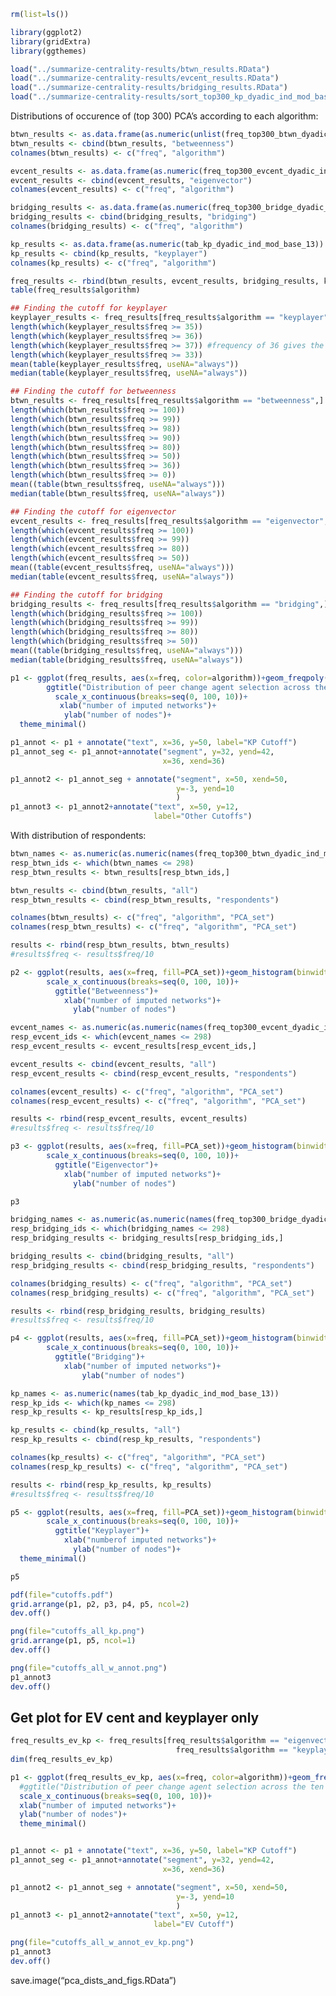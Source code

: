 

```r

rm(list=ls())

library(ggplot2)
library(gridExtra)
library(ggthemes)

load("../summarize-centrality-results/btwn_results.RData")
load("../summarize-centrality-results/evcent_results.RData")
load("../summarize-centrality-results/bridging_results.RData")
load("../summarize-centrality-results/sort_top300_kp_dyadic_ind_mod_base_13_try1.RData")
```

Distributions of occurence of (top 300) PCA's according to each algorithm:

```r
btwn_results <- as.data.frame(as.numeric(unlist(freq_top300_btwn_dyadic_ind_mod_base_13)))
btwn_results <- cbind(btwn_results, "betweenness")
colnames(btwn_results) <- c("freq", "algorithm")

evcent_results <- as.data.frame(as.numeric(freq_top300_evcent_dyadic_ind_mod_base_13))
evcent_results <- cbind(evcent_results, "eigenvector")
colnames(evcent_results) <- c("freq", "algorithm")

bridging_results <- as.data.frame(as.numeric(freq_top300_bridge_dyadic_ind_mod_base_13))
bridging_results <- cbind(bridging_results, "bridging")
colnames(bridging_results) <- c("freq", "algorithm")

kp_results <- as.data.frame(as.numeric(tab_kp_dyadic_ind_mod_base_13))
kp_results <- cbind(kp_results, "keyplayer")
colnames(kp_results) <- c("freq", "algorithm")

freq_results <- rbind(btwn_results, evcent_results, bridging_results, kp_results)
table(freq_results$algorithm)

## Finding the cutoff for keyplayer
keyplayer_results <- freq_results[freq_results$algorithm == "keyplayer",]
length(which(keyplayer_results$freq >= 35))
length(which(keyplayer_results$freq >= 36))
length(which(keyplayer_results$freq >= 37)) #frequency of 36 gives the number closest to 300 nodes selected
length(which(keyplayer_results$freq >= 33))
mean(table(keyplayer_results$freq, useNA="always"))
median(table(keyplayer_results$freq, useNA="always"))

## Finding the cutoff for betweenness
btwn_results <- freq_results[freq_results$algorithm == "betweenness",]
length(which(btwn_results$freq >= 100))
length(which(btwn_results$freq >= 99))
length(which(btwn_results$freq >= 98))
length(which(btwn_results$freq >= 90))
length(which(btwn_results$freq >= 80))
length(which(btwn_results$freq >= 50))
length(which(btwn_results$freq >= 36))
length(which(btwn_results$freq >= 0))
mean((table(btwn_results$freq, useNA="always")))
median(table(btwn_results$freq, useNA="always"))

## Finding the cutoff for eigenvector
evcent_results <- freq_results[freq_results$algorithm == "eigenvector",]
length(which(evcent_results$freq >= 100))
length(which(evcent_results$freq >= 99))
length(which(evcent_results$freq >= 80))
length(which(evcent_results$freq >= 50))
mean((table(evcent_results$freq, useNA="always")))
median(table(evcent_results$freq, useNA="always"))

## Finding the cutoff for bridging
bridging_results <- freq_results[freq_results$algorithm == "bridging",]
length(which(bridging_results$freq >= 100))
length(which(bridging_results$freq >= 99))
length(which(bridging_results$freq >= 80))
length(which(bridging_results$freq >= 50))
mean((table(bridging_results$freq, useNA="always")))
median(table(bridging_results$freq, useNA="always"))

p1 <- ggplot(freq_results, aes(x=freq, color=algorithm))+geom_freqpoly(binwidth=1)+
        ggtitle("Distribution of peer change agent selection across the ten imputations")+
          scale_x_continuous(breaks=seq(0, 100, 10))+
           xlab("number of imputed networks")+
            ylab("number of nodes")+
  theme_minimal()

p1_annot <- p1 + annotate("text", x=36, y=50, label="KP Cutoff")
p1_annot_seg <- p1_annot+annotate("segment", y=32, yend=42,
                                  x=36, xend=36)

p1_annot2 <- p1_annot_seg + annotate("segment", x=50, xend=50,
                                     y=-3, yend=10 
                                     )
p1_annot3 <- p1_annot2+annotate("text", x=50, y=12, 
                                label="Other Cutoffs")

```

With distribution of respondents:

```r

btwn_names <- as.numeric(as.numeric(names(freq_top300_btwn_dyadic_ind_mod_base_13)))
resp_btwn_ids <- which(btwn_names <= 298)
resp_btwn_results <- btwn_results[resp_btwn_ids,]

btwn_results <- cbind(btwn_results, "all")
resp_btwn_results <- cbind(resp_btwn_results, "respondents")

colnames(btwn_results) <- c("freq", "algorithm", "PCA_set")
colnames(resp_btwn_results) <- c("freq", "algorithm", "PCA_set")

results <- rbind(resp_btwn_results, btwn_results)
#results$freq <- results$freq/10

p2 <- ggplot(results, aes(x=freq, fill=PCA_set))+geom_histogram(binwidth=1)+
        scale_x_continuous(breaks=seq(0, 100, 10))+
          ggtitle("Betweenness")+
            xlab("number of imputed networks")+
              ylab("number of nodes")

```

```r

evcent_names <- as.numeric(as.numeric(names(freq_top300_evcent_dyadic_ind_mod_base_13)))
resp_evcent_ids <- which(evcent_names <= 298)
resp_evcent_results <- evcent_results[resp_evcent_ids,]

evcent_results <- cbind(evcent_results, "all")
resp_evcent_results <- cbind(resp_evcent_results, "respondents")

colnames(evcent_results) <- c("freq", "algorithm", "PCA_set")
colnames(resp_evcent_results) <- c("freq", "algorithm", "PCA_set")

results <- rbind(resp_evcent_results, evcent_results)
#results$freq <- results$freq/10

p3 <- ggplot(results, aes(x=freq, fill=PCA_set))+geom_histogram(binwidth=1)+
        scale_x_continuous(breaks=seq(0, 100, 10))+
          ggtitle("Eigenvector")+
            xlab("number of imputed networks")+
              ylab("number of nodes")

p3

```

```r

bridging_names <- as.numeric(as.numeric(names(freq_top300_bridge_dyadic_ind_mod_base_13)))
resp_bridging_ids <- which(bridging_names <= 298)
resp_bridging_results <- bridging_results[resp_bridging_ids,]

bridging_results <- cbind(bridging_results, "all")
resp_bridging_results <- cbind(resp_bridging_results, "respondents")

colnames(bridging_results) <- c("freq", "algorithm", "PCA_set")
colnames(resp_bridging_results) <- c("freq", "algorithm", "PCA_set")

results <- rbind(resp_bridging_results, bridging_results)
#results$freq <- results$freq/10

p4 <- ggplot(results, aes(x=freq, fill=PCA_set))+geom_histogram(binwidth=1)+
        scale_x_continuous(breaks=seq(0, 100, 10))+
          ggtitle("Bridging")+
            xlab("number of imputed networks")+
                ylab("number of nodes")

```

```r

kp_names <- as.numeric(names(tab_kp_dyadic_ind_mod_base_13))
resp_kp_ids <- which(kp_names <= 298)
resp_kp_results <- kp_results[resp_kp_ids,]

kp_results <- cbind(kp_results, "all")
resp_kp_results <- cbind(resp_kp_results, "respondents")

colnames(kp_results) <- c("freq", "algorithm", "PCA_set")
colnames(resp_kp_results) <- c("freq", "algorithm", "PCA_set")

results <- rbind(resp_kp_results, kp_results)
#results$freq <- results$freq/10

p5 <- ggplot(results, aes(x=freq, fill=PCA_set))+geom_histogram(binwidth=1)+
        scale_x_continuous(breaks=seq(0, 100, 10))+
          ggtitle("Keyplayer")+
            xlab("numberof imputed networks")+
              ylab("number of nodes")+
  theme_minimal()

p5

```

```r
pdf(file="cutoffs.pdf")
grid.arrange(p1, p2, p3, p4, p5, ncol=2)
dev.off()

png(file="cutoffs_all_kp.png")
grid.arrange(p1, p5, ncol=1)
dev.off()

png(file="cutoffs_all_w_annot.png")
p1_annot3
dev.off()
```

## Get plot for EV cent and keyplayer only

```r
freq_results_ev_kp <- freq_results[freq_results$algorithm == "eigenvector" | 
                                     freq_results$algorithm == "keyplayer",]
dim(freq_results_ev_kp)

p1 <- ggplot(freq_results_ev_kp, aes(x=freq, color=algorithm))+geom_freqpoly(binwidth=1)+
  #ggtitle("Distribution of peer change agent selection across the ten imputations")+
  scale_x_continuous(breaks=seq(0, 100, 10))+
  xlab("number of imputed networks")+
  ylab("number of nodes")+
  theme_minimal()


p1_annot <- p1 + annotate("text", x=36, y=50, label="KP Cutoff")
p1_annot_seg <- p1_annot+annotate("segment", y=32, yend=42,
                                  x=36, xend=36)

p1_annot2 <- p1_annot_seg + annotate("segment", x=50, xend=50,
                                     y=-3, yend=10 
                                     )
p1_annot3 <- p1_annot2+annotate("text", x=50, y=12, 
                                label="EV Cutoff")

png(file="cutoffs_all_w_annot_ev_kp.png")
p1_annot3
dev.off()

```



save.image("pca_dists_and_figs.RData")